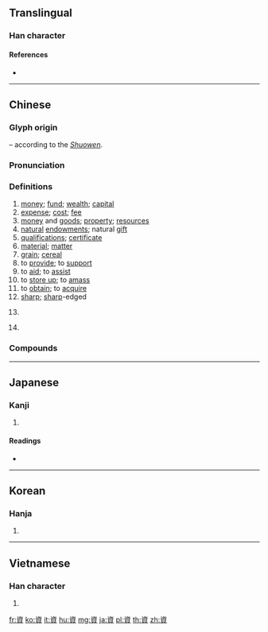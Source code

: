 {{character info/new}}
{{also|资}}
==Translingual==

===Han character===
{{Han char|rn=154|rad=貝|as=06|sn=13|four=37806|canj=IOBUC,MOBUC|ids=⿱次貝}}

====References====
* {{Han ref|kx=1208.050|dkj=36750|dj=1671.180|hdz=63640.040|uh=8CC7|ud=36039|bh=B8EA|bd=47338}}

----

==Chinese==
{{zh-forms|s=资}}

===Glyph origin===
{{Han etym}}
{{Han compound|次|貝|t2=[[w:Shell money|shell-money]]|ls=psc|c1=p|c2=s}} – according to the ''[[w:Shuowen Jiezi|Shuowen]]''.

===Pronunciation===
{{zh-pron
|m=zī
|c=zi1
|h=pfs=chṳ̂
|md=cṳ̆
|mn=qz:chir/tw,xm,zz:chu
|w=1tsr
|mc=y
|oc=y
|cat=n,v,a,pn
}}

===Definitions===
{{zh-hanzi}}

# [[money]]; [[fund]]; [[wealth]]; [[capital]]
# [[expense]]; [[cost]]; [[fee]]
# [[money]] and [[goods]]; [[property]]; [[resource]]s
# [[natural]] [[endowment]]s; natural [[gift]]
# [[qualification]]s; [[certificate]]
# [[material]]; [[matter]]
# [[grain]]; [[cereal]]
# to [[provide]]; to [[support]]
# to [[aid]]; to [[assist]]
# to [[store up]]; to [[amass]]
# to [[obtain]]; to [[acquire]]
# [[sharp]]; [[sharp]]-edged
# {{zh-div|水}} {{n-g|name of a river in [[Hunan]] Province}}
# {{surname|lang=zh}}

===Compounds===
{{zh-der|資本|資本家|資本主義|資財|資產|資產階級|資費|資斧|資格|資金|資力|資歷|資料|資深|資望|資源|資質|資助|資州|固定資本|凍結資金|信託資金|壟斷資本|家資|勞資糾紛|川資|內資|最低工資|可變資本|合資|居安資深|勞資關係|冥資|三資|勞資爭議|僑資|天然資源|官僚資本|夜度資|外資|再生資源|國際投資|勞資合作|土地資源|平均工資|師資|巨資|嫁資|分資|募資工具|增資|官資|光資訊|固定資產|工資|公共投資|天資|人力資源|國家資本|基本工資|地下資源|因敵取資|年資|出資|勞資|地下投資|個人資料|圖資系統|文化資產|流動資金|投資公司|欠資|撤資|按資排輩|產業資本|斥資|潤資|朴資茅斯|智力投資|投資預算|次級資料|投資額|投資|流動資本|游資|短期投資|投資人|社區資源|班資|有形資產|淨投資|杖頭資|戰略物資|物資|獨資|獨占資本|物資局|投資誘因|投資放款|文武兼資|減資|燈火之資|生活資訊|海洋資源|流動資產|水資源|水利資源|欠資郵票|有形資本|業主資本|水力資源|資怨助禍|資訊月|資性|資訊站|資訊中心|統計資料|資策會|計時工資|資本額|資源回收|網路資訊|車資|資訊社|資源保育|計件工資|資訊時代|資治通鑑|資優|資方|籌資|軍資|資遣費|自然資源|耗資|資訊網路|資政|資本論|資料傳輸|資稟|資淺望輕|船資|資送|資料庫|資淺齒少|網路資源|資產重估|資賦|負薪之資|筆資|資本帳|走資派|資料通訊|調資|集資|重資|資遣|節制資本|薪資|門資|長期投資|資訊革命|資本財|郵資|資用|脯資|資料索引|輕資|赤資資|轉投資|非書資料|醵資|資訊科學|資訊工業|資產股|資本市場|資料處理|資料檔|資從|資優生|賭資|資暇集|論資排輩|談資|資訊檢索|資訊|融資}}

----

==Japanese==

===Kanji===
{{ja-kanji|grade=5|rs=貝06}}

# {{defn|lang=ja|sort=貝06}}

====Readings====
* {{ja-readings|goon=[[し]] (shi)|kanon=[[し]] (shi)|kun=[[もと]] (moto)}}

----

==Korean==

===Hanja===
{{ko-hanja|hangeul=자|eumhun=|rv=ja|mr=cha|y=ca}}

# {{defn|lang=ko|sort=貝06}}

----

==Vietnamese==

===Han character===
{{vi-hantu|[[tư]]|rs=貝06}}

# {{defn|lang=vi|sort=貝06}}

[[fr:資]]
[[ko:資]]
[[it:資]]
[[hu:資]]
[[mg:資]]
[[ja:資]]
[[pl:資]]
[[th:資]]
[[zh:資]]